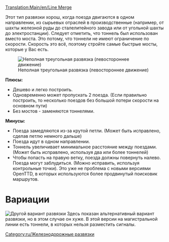 [[Translation:Main/en/Line Merge]]{{ru/Меню развязки}}

Этот тип развязки хорош, когда поезда двигаются в одном направлении, из сырьевых отраслей в производственные (например, от шахты железной руды до сталелитейного завода или от угольной шахты до электростанции).
Следует отметить, что тоннель был использован вместо моста. Это потому, что тоннели не имеют ограничение по скорости. Скорость это всё, поэтому стройте самые быстрые мосты, которые у Вас есть. 

[[File:en/3way trackmerge.png|none|frame|Неполная треугольная развязка (левостороннее движение)]]

'''Плюсы:'''

*Дешево и легко построить.
*Одновременно может пропускать 2 поезда. (Если правильно построить, то несколько поездов без большой потери скорости на основном пути)
*Без мостов - заменяются тоннелями.


'''Минусы:'''

*Поезда замедляются из-за крутой петли. (Может быть исправлено, сделав петлю немного дальше)
*Поезда идут в одном направлении.
*Тоннель увеличивает минимальное расстояние между поездами. (Может быть исправлено, используя два или более тоннелей)
*Чтобы попасть на правую ветку, поезда должны повернуть налево. Поезда могут заблудиться. (Можно исправить, используя контрольные точки). Это уже не проблема с новыми версиями OpenTTD, в которых используются более продвинутый поисковик маршрутов. 


=Вариации=
[[File:en/3way trackmerge2.png|none|frame|Другой вариант развязки]]
Здесь показан альтернативный вариант развязки, но в этом случае он хуже. В этой версии на магистральной линии есть тоннели, в которых нельзя разместить сигналы.

[[Category:ru/Железнодорожные развязки]]